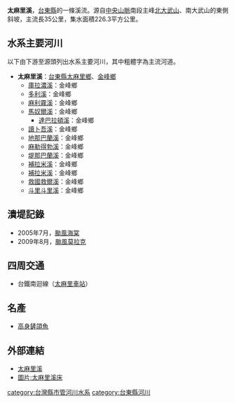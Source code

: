 {{expand|time=2009-08-08T18:38:55+00:00}}
{{Infobox river
| river_name = 太麻里溪
| image_name = Damaged Taimali stream Railway Bridge-P1010273.JPG
| image_size = 
| caption = [[八八水災|八八水災]]期間遭太麻里溪洪流沖毀的[[臺鐵|臺鐵]][[南迴線|南迴線]]南太麻里溪橋
| origin = [[北大武山|北大武山]]
| mouth = 泰和村
| progression = [[太平洋|太平洋]]
| basin_countries = {{ROC-TW}}
| location = [[臺東縣|臺東縣]][[太麻里鄉|太麻里鄉]]、[[金峰鄉_(台灣)|金峰鄉]]
| length = {{convert|35|km|0|cuft|0|abbr=off}}
| elevation = {{convert|3000|m|0|cuft|0|abbr=off}}
| mouth_elevation = {{convert|0|m|0|cuft|0|abbr=off}}
| discharge = 
| watershed = {{convert|226.3|km2|0|cuft|0|abbr=off}}
}}
'''太麻里溪'''，[[臺東縣|台東縣]]的一條溪流。源自[[中央山脈|中央山脈]]南段主峰[[北大武山|北大武山]]、南大武山的東側斜坡，主流長35公里，集水面積226.3平方公里。

==水系主要河川==
以下由下游至源頭列出水系主要河川，其中粗體字為主流河道。
*'''太麻里溪'''：[[臺東縣|台東縣]][[太麻里鄉|太麻里鄉]]、[[金峰鄉_(台灣)|金峰鄉]]
**[[庫拉濃溪|庫拉濃溪]]：金峰鄉
**[[多利溪|多利溪]]：金峰鄉
**[[麻利霧溪|麻利霧溪]]：金峰鄉
**[[馬奴爾溪|馬奴爾溪]]：金峰鄉
***[[達巴拉頓溪|達巴拉頓溪]]：金峰鄉
**[[讀卜吾溪|讀卜吾溪]]：金峰鄉
**[[地那巴蘭溪|地那巴蘭溪]]：金峰鄉
**[[麻勒得勃溪|麻勒得勃溪]]：金峰鄉
**[[堤那巴蘭溪|堤那巴蘭溪]]：金峰鄉
**[[補拉米溪|補拉米溪]]：金峰鄉
**[[補拉米溪|補拉米溪]]：金峰鄉
**[[救國救爾溪|救國救爾溪]]：金峰鄉
**[[斗里斗里溪|斗里斗里溪]]：金峰鄉

==潰堤記錄==
* 2005年7月，[[颱風海棠_(2005年)|颱風海棠]]
* 2009年8月，[[颱風莫拉克|颱風莫拉克]]

==四周交通==
*台鐵南迴線（[[太麻里車站|太麻里車站]]）

==名產==
*[[高身鏟頜魚|高身鏟頜魚]]

==外部連結==
* [https://web.archive.org/web/20110302003627/http://edb.epa.gov.tw/localenvdb/Taitung/Taimali/rightFrame.asp?item=hydrology 太麻里溪]
* [https://web.archive.org/web/20090815124924/http://cpatch.org/kiiali/obs/050717haitang/index-06.htm 圖片:太麻里溪床]

{{台灣河流}}

[[category:台灣縣市管河川水系|category:台灣縣市管河川水系]]
[[category:台東縣河川|category:台東縣河川]]

{{Taiwan-river-stub}}